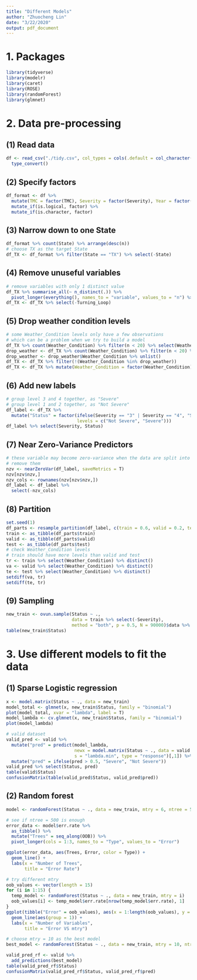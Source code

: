 ```yaml
---
title: "Different Models"
author: "Zhuocheng Lin"
date: "3/22/2020"
output: pdf_document
---
```


# 1. Packages
```r
library(tidyverse)
library(modelr)
library(caret)
library(ROSE)
library(randomForest)
library(glmnet)
```

# 2. Data pre-processing
## (1) Read data
```r
df <- read_csv("./tidy.csv", col_types = cols(.default = col_character())) %>% 
  type_convert()
```

## (2) Specify factors
```r
df_format <- df %>%
  mutate(TMC = factor(TMC), Severity = factor(Severity), Year = factor(Year), Wday = factor(Wday)) %>%
  mutate_if(is.logical, factor) %>%
  mutate_if(is.character, factor)
```

## (3) Narrow down to one State
```r
df_format %>% count(State) %>% arrange(desc(n))
# choose TX as the target State
df_TX <- df_format %>% filter(State == "TX") %>% select(-State)
```

## (4) Remove unuseful variables
```r
# remove variables with only 1 distinct value 
df_TX %>% summarise_all(~ n_distinct(.)) %>% 
  pivot_longer(everything(), names_to = "variable", values_to = "n") %>% filter(n == 1)
df_TX <- df_TX %>% select(-Turning_Loop)
```

## (5) Drop weather condition levels
```r
# some Weather_Condition levels only have a few observations
# which can be a problem when we try to build a model
df_TX %>% count(Weather_Condition) %>% filter(n < 20) %>% select(Weather_Condition)
drop_weather <- df_TX %>% count(Weather_Condition) %>% filter(n < 20) %>% select(Weather_Condition)
drop_weather <- drop_weather$Weather_Condition %>% unlist()
df_TX <- df_TX %>% filter(!(Weather_Condition %in% drop_weather))
df_TX <- df_TX %>% mutate(Weather_Condition = factor(Weather_Condition))
```

## (6) Add new labels
```r
# group level 3 and 4 together, as "Severe"
# group level 1 and 2 together, as "Not Severe"
df_label <- df_TX %>%
  mutate("Status" = factor(ifelse(Severity == "3" | Severity == "4", "Severe", "Not Severe"), 
                           levels = c("Not Severe", "Severe")))
df_label %>% select(Severity, Status)
```
## (7) Near Zero-Variance Predictors
```r
# these variable may become zero-variance when the data are split into subsets
# remove them
nzv <- nearZeroVar(df_label, saveMetrics = T)
nzv[nzv$nzv,]
nzv_cols <- rownames(nzv[nzv$nzv,])
df_label <- df_label %>%
  select(-nzv_cols)
```
## (8) Partition
```r
set.seed(1)
df_parts <- resample_partition(df_label, c(train = 0.6, valid = 0.2, test = 0.2))
train <- as_tibble(df_parts$train)
valid <- as_tibble(df_parts$valid)
test <- as_tibble(df_parts$test)
# check Weather_Condition levels
# train should have more levels than valid and test
tr <- train %>% select(Weather_Condition) %>% distinct()
va <- valid %>% select(Weather_Condition) %>% distinct()
te <- test %>% select(Weather_Condition) %>% distinct()
setdiff(va, tr)
setdiff(te, tr)
```

## (9) Sampling
```r
new_train <- ovun.sample(Status ~ ., 
                         data = train %>% select(-Severity), 
                         method = "both", p = 0.5, N = 90000)$data %>% as_tibble()
table(new_train$Status)
```

# 3. Use different models to fit the data
## (1) Sparse Logistic regression
```r
x <- model.matrix(Status ~ ., data = new_train)
model_total <- glmnet(x, new_train$Status, family = "binomial")
plot(model_total, xvar = "lambda", label = T)
model_lambda <- cv.glmnet(x, new_train$Status, family = "binomial")
plot(model_lambda)

# valid dataset
valid_pred <- valid %>%
  mutate("pred" = predict(model_lambda, 
                          newx = model.matrix(Status ~ ., data = valid %>% select(-Severity)), 
                          s = "lambda.min", type = "response")[,1]) %>%
  mutate("pred" = ifelse(pred > 0.5, "Severe", "Not Severe"))
valid_pred %>% select(Status, pred)
table(valid$Status)
confusionMatrix(table(valid_pred$Status, valid_pred$pred))
```

## (2) Random forest
```r
model <- randomForest(Status ~ ., data = new_train, mtry = 6, ntree = 500)

# see if ntree = 500 is enough
error_data <- model$err.rate %>%
  as_tibble() %>%
  mutate("Trees" = seq_along(OOB)) %>%
  pivot_longer(cols = 1:3, names_to = "Type", values_to = "Error")

ggplot(error_data, aes(Trees, Error, color = Type)) +
  geom_line() +
  labs(x = "Number of Trees",
       title = "Error Rate")

# try different mtry 
oob_values <- vector(length = 15)
for (i in 1:15) {
  temp_model <- randomForest(Status ~ ., data = new_train, mtry = i)
  oob_values[i] <- temp_model$err.rate[nrow(temp_model$err.rate), 1]
}
ggplot(tibble("Error" = oob_values), aes(x = 1:length(oob_values), y = Error)) +
  geom_line(aes(group = 1)) +
  labs(x = "Number of Variables",
       title = "Error VS mtry")

# choose mtry = 10 as the best model
best_model <- randomForest(Status ~ ., data = new_train, mtry = 10, ntree = 500)

valid_pred_rf <- valid %>%
  add_predictions(best_model)
table(valid_pred_rf$Status)
confusionMatrix(valid_pred_rf$Status, valid_pred_rf$pred)
```

